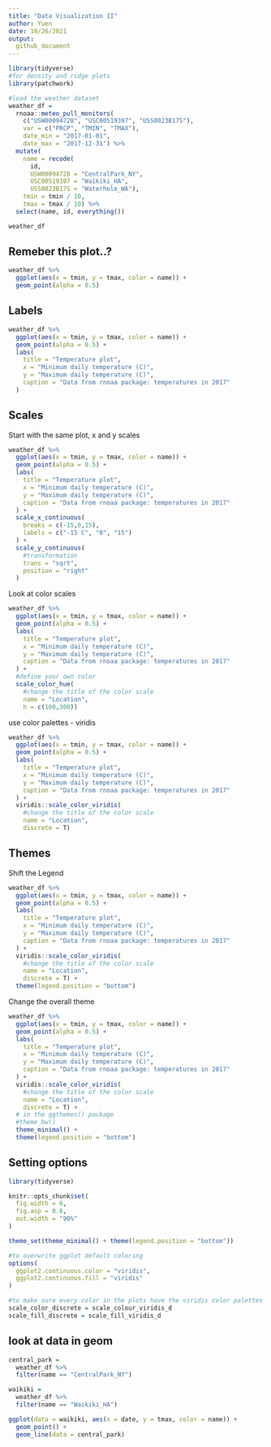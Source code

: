 ```yaml
---
title: "Data Visualization II"
author: Yuen
date: 10/26/2021
output: 
  github_document
---
```


```r
library(tidyverse)
#for density and ridge plots
library(patchwork)
```

```r
#load the weather dataset
weather_df = 
  rnoaa::meteo_pull_monitors(
    c("USW00094728", "USC00519397", "USS0023B17S"),
    var = c("PRCP", "TMIN", "TMAX"), 
    date_min = "2017-01-01",
    date_max = "2017-12-31") %>%
  mutate(
    name = recode(
      id, 
      USW00094728 = "CentralPark_NY", 
      USC00519397 = "Waikiki_HA",
      USS0023B17S = "Waterhole_WA"),
    tmin = tmin / 10,
    tmax = tmax / 10) %>%
  select(name, id, everything())

weather_df

```


## Remeber this plot..?

```r
weather_df %>% 
  ggplot(aes(x = tmin, y = tmax, color = name)) + 
  geom_point(alpha = 0.5)
```

## Labels

```r
weather_df %>% 
  ggplot(aes(x = tmin, y = tmax, color = name)) + 
  geom_point(alpha = 0.5) +
  labs(
    title = "Temperature plot",
    x = "Minimum daily temperature (C)",
    y = "Maximum daily temperature (C)",
    caption = "Data from rnoaa package: temperatures in 2017"
  )
```


## Scales

Start with the same plot, x and y scales

```r
weather_df %>% 
  ggplot(aes(x = tmin, y = tmax, color = name)) + 
  geom_point(alpha = 0.5) +
  labs(
    title = "Temperature plot",
    x = "Minimum daily temperature (C)",
    y = "Maximum daily temperature (C)",
    caption = "Data from rnoaa package: temperatures in 2017"
  ) +
  scale_x_continuous(
    breaks = c(-15,0,15),
    labels = c("-15 C", "0", "15")
  ) + 
  scale_y_continuous(
    #transformation
    trans = "sqrt",
    position = "right"
  )
```


Look at color scales

```r
weather_df %>% 
  ggplot(aes(x = tmin, y = tmax, color = name)) + 
  geom_point(alpha = 0.5) +
  labs(
    title = "Temperature plot",
    x = "Minimum daily temperature (C)",
    y = "Maximum daily temperature (C)",
    caption = "Data from rnoaa package: temperatures in 2017"
  ) + 
  #define your own color
  scale_color_hue(
    #change the title of the color scale
    name = "Location",
    h = c(100,300))
```

use color palettes - viridis

```r
weather_df %>% 
  ggplot(aes(x = tmin, y = tmax, color = name)) + 
  geom_point(alpha = 0.5) +
  labs(
    title = "Temperature plot",
    x = "Minimum daily temperature (C)",
    y = "Maximum daily temperature (C)",
    caption = "Data from rnoaa package: temperatures in 2017"
  ) + 
  viridis::scale_color_viridis(
    #change the title of the color scale
    name = "Location",
    discrete = T)
```


## Themes

Shift the Legend

```r
weather_df %>% 
  ggplot(aes(x = tmin, y = tmax, color = name)) + 
  geom_point(alpha = 0.5) +
  labs(
    title = "Temperature plot",
    x = "Minimum daily temperature (C)",
    y = "Maximum daily temperature (C)",
    caption = "Data from rnoaa package: temperatures in 2017"
  ) + 
  viridis::scale_color_viridis(
    #change the title of the color scale
    name = "Location",
    discrete = T) + 
  theme(legend.position = "bottom")
```


Change the overall theme

```r
weather_df %>% 
  ggplot(aes(x = tmin, y = tmax, color = name)) + 
  geom_point(alpha = 0.5) +
  labs(
    title = "Temperature plot",
    x = "Minimum daily temperature (C)",
    y = "Maximum daily temperature (C)",
    caption = "Data from rnoaa package: temperatures in 2017"
  ) + 
  viridis::scale_color_viridis(
    #change the title of the color scale
    name = "Location",
    discrete = T) +
  # in the ggthemes() package
  #theme_bw()
  theme_minimal() +
  theme(legend.position = "bottom")

```

## Setting options

```r
library(tidyverse)

knitr::opts_chunk$set(
  fig.width = 6,
  fig.asp = 0.6,
  out.width = "90%"
)

theme_set(theme_minimal() + theme(legend.position = "bottom"))

#to overwrite ggplot default coloring
options(
  ggplot2.continuous.color = "viridis",
  ggplot2.continuous.fill = "viridis"
)

#to make sure every color in the plots have the viridis color palettes
scale_color_discrete = scale_colour_viridis_d
scale_fill_discrete = scale_fill_viridis_d
```


## look at data in geom

```r
central_park = 
  weather_df %>% 
  filter(name == "CentralPark_NY")

waikiki = 
  weather_df %>% 
  filter(name == "Waikiki_HA")

ggplot(data = waikiki, aes(x = date, y = tmax, color = name)) +
  geom_point() + 
  geom_line(data = central_park)


```






























